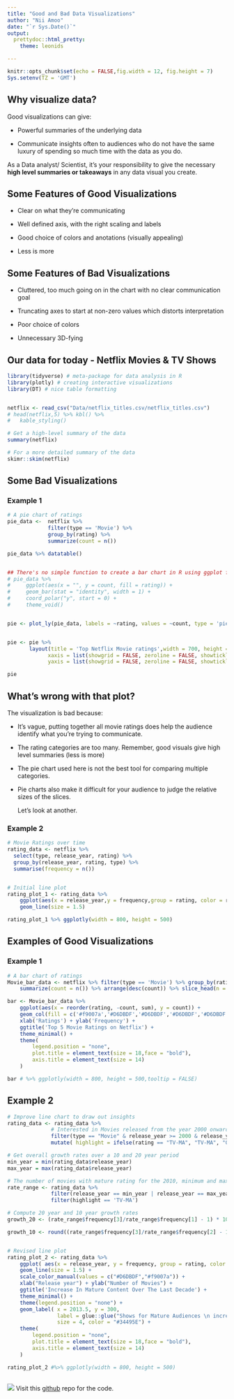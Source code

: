 ---
title: "Good and Bad Data Visualizations"
author: "Nii Amoo"
date: "`r Sys.Date()`"
output:
  prettydoc::html_pretty:
    theme: leonids

---

```{r setup, include = FALSE}
knitr::opts_chunk$set(echo = FALSE,fig.width = 12, fig.height = 7)
Sys.setenv(TZ = 'GMT')
```


## Why visualize data?
 Good visualizations can give:
 
 * Powerful summaries of the underlying data 
 
 * Communicate insights often to audiences who do not have the same
        luxury of spending so much time with the data as you do. 
 
 As a Data analyst/ Scientist, it's your responsibility to give the necessary 
 **high level summaries or takeaways** in any data visual you create.
 

## Some Features of Good Visualizations
    
  * Clear on what they're communicating
    
  * Well defined axis, with the right scaling and labels
    
  * Good choice of colors and anotations (visually appealing)
    
  * Less is more
    

## Some Features of Bad Visualizations
    
  * Cluttered, too much going on in the chart with no clear communication goal
  
  * Truncating axes to start at non-zero values which distorts interpretation
  
  * Poor choice of colors
  
  * Unnecessary 3D-fying 
    
## Our data for today - Netflix Movies & TV Shows
```{r,message=FALSE,warning=FALSE}
library(tidyverse) # meta-package for data analysis in R
library(plotly) # creating interactive visualizations
library(DT) # nice table formatting


netflix <- read_csv("Data/netflix_titles.csv/netflix_titles.csv")
# head(netflix,5) %>% kbl() %>%
#   kable_styling()

# Get a high-level summary of the data
summary(netflix)

# For a more detailed summary of the data
skimr::skim(netflix)

```


## Some Bad Visualizations
### Example 1

```{r}
# A pie chart of ratings 
pie_data <-  netflix %>% 
             filter(type == 'Movie') %>% 
             group_by(rating) %>%
             summarize(count = n())

pie_data %>% datatable()


## There's no simple function to create a bar chart in R using ggplot for a reason.
# pie_data %>% 
#     ggplot(aes(x = "", y = count, fill = rating)) +
#     geom_bar(stat = "identity", width = 1) +
#     coord_polar("y", start = 0) +
#     theme_void()


pie <- plot_ly(pie_data, labels = ~rating, values = ~count, type = 'pie')


pie <- pie %>% 
       layout(title = 'Top Netflix Movie ratings',width = 700, height = 500,
             xaxis = list(showgrid = FALSE, zeroline = FALSE, showticklabels = FALSE),
             yaxis = list(showgrid = FALSE, zeroline = FALSE, showticklabels = FALSE))

pie
```

## What's wrong with that plot? 

 The visualization is bad because:    

  * It's vague, putting together all movie ratings does help the audience identify 
    what you're trying to communicate.
    
  * The rating categories are too many. Remember, good visuals give high level summaries (less is more)
    
  * The pie chart used here is not the best tool for comparing multiple categories. 
    
  * Pie charts also make it difficult for your audience to judge the relative sizes of the slices.
        
    Let's look at another.
    

### Example 2
```{r,message=FALSE}
# Movie Ratings over time
rating_data <- netflix %>% 
  select(type, release_year, rating) %>%
  group_by(release_year, rating, type) %>% 
  summarise(frequency = n())


# Initial line plot
rating_plot_1 <- rating_data %>%
    ggplot(aes(x = release_year,y = frequency,group = rating, color = rating)) +
    geom_line(size = 1.5)

rating_plot_1 %>% ggplotly(width = 800, height = 500)
```

        
## Examples of Good Visualizations
### Example 1 
```{r}
# A bar chart of ratings
Movie_bar_data <- netflix %>% filter(type == 'Movie') %>% group_by(rating) %>%
    summarize(count = n()) %>% arrange(desc(count)) %>% slice_head(n = 5)

bar <- Movie_bar_data %>%
    ggplot(aes(x = reorder(rating, -count, sum), y = count)) +
    geom_col(fill = c('#f9007a','#D6DBDF','#D6DBDF','#D6DBDF','#D6DBDF')) +
    xlab('Ratings') + ylab('Frequency') +
    ggtitle('Top 5 Movie Ratings on Netflix') +
    theme_minimal() +
    theme(
        legend.position = "none",
        plot.title = element_text(size = 18,face = "bold"),
        axis.title = element_text(size = 14)
    )

bar # %>% ggplotly(width = 800, height = 500,tooltip = FALSE)
```

## Example 2 
```{r}
# Improve line chart to draw out insights
rating_data <- rating_data %>% 
              # Interested in Movies released from the year 2000 onwards 
              filter(type == "Movie" & release_year >= 2000 & release_year < 2020) %>%
              mutate( highlight = ifelse(rating == "TV-MA", "TV-MA", "Others"))

# Get overall growth rates over a 10 and 20 year period
min_year = min(rating_data$release_year)
max_year = max(rating_data$release_year)

# The number of movies with mature rating for the 2010, minimum and maximum years 
rate_range <- rating_data %>% 
              filter(release_year == min_year | release_year == max_year | release_year == '2010') %>%
              filter(highlight == 'TV-MA')

# Compute 20 year and 10 year growth rates
growth_20 <- (rate_range$frequency[3]/rate_range$frequency[1] - 1) * 100

growth_10 <- round((rate_range$frequency[3]/rate_range$frequency[2] - 1) * 100,0)


# Revised line plot
rating_plot_2 <- rating_data %>%
    ggplot( aes(x = release_year, y = frequency, group = rating, color = highlight)) +
    geom_line(size = 1.5) +
    scale_color_manual(values = c("#D6DBDF","#f9007a")) +
    xlab("Release year") + ylab("Number of Movies") +
    ggtitle('Increase In Mature Content Over The Last Decade') +
    theme_minimal() +
    theme(legend.position = "none") +
    geom_label( x = 2013.5, y = 300,
                label = glue::glue("Shows for Mature Audiences \n increased {growth_10}% over the last decade"),
                size = 4, color = "#34495E") +
    theme(
        legend.position = "none",
        plot.title = element_text(size = 18,face = "bold"),
        axis.title = element_text(size = 14)
    )

rating_plot_2 #%>% ggplotly(width = 800, height = 500)
```


##
![](Thanks.png)
Visit this [github](https://github.com/NiiAmoo/IX) repo for the code.
